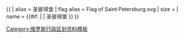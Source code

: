 {{ {{{1<noinclude>|country showdata</noinclude>}}}
| alias = 圣彼得堡
| flag alias = Flag of Saint Petersburg.svg
| size = {{{size|}}}
| name = {{#if: {{{name|}}} | {{{name|}}} | 圣彼得堡 }}
}}<noinclude>
[[Category:俄罗斯行政区划资料模板]]
</noinclude>